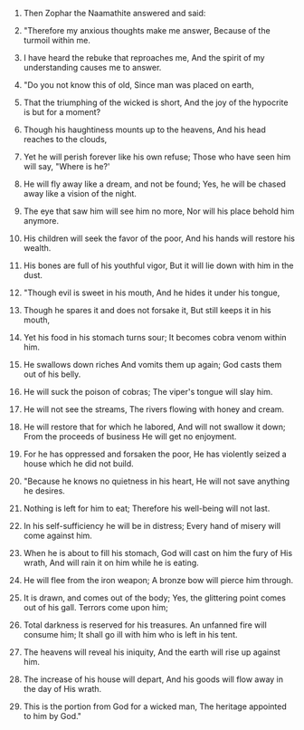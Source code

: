 
1. Then Zophar the Naamathite answered and said:

2. "Therefore my anxious thoughts make me answer, Because of the turmoil within me.

3. I have heard the rebuke that reproaches me, And the spirit of my understanding causes me to answer.

4. "Do you not know this of old, Since man was placed on earth,

5. That the triumphing of the wicked is short, And the joy of the hypocrite is but for a moment?

6. Though his haughtiness mounts up to the heavens, And his head reaches to the clouds,

7. Yet he will perish forever like his own refuse; Those who have seen him will say, "Where is he?'

8. He will fly away like a dream, and not be found; Yes, he will be chased away like a vision of the night.

9. The eye that saw him will see him no more, Nor will his place behold him anymore.

10. His children will seek the favor of the poor, And his hands will restore his wealth.

11. His bones are full of his youthful vigor, But it will lie down with him in the dust.

12. "Though evil is sweet in his mouth, And he hides it under his tongue,

13. Though he spares it and does not forsake it, But still keeps it in his mouth,

14. Yet his food in his stomach turns sour; It becomes cobra venom within him.

15. He swallows down riches And vomits them up again; God casts them out of his belly.

16. He will suck the poison of cobras; The viper's tongue will slay him.

17. He will not see the streams, The rivers flowing with honey and cream.

18. He will restore that for which he labored, And will not swallow it down; From the proceeds of business He will get no enjoyment.

19. For he has oppressed and forsaken the poor, He has violently seized a house which he did not build.

20. "Because he knows no quietness in his heart, He will not save anything he desires.

21. Nothing is left for him to eat; Therefore his well-being will not last.

22. In his self-sufficiency he will be in distress; Every hand of misery will come against him.

23. When he is about to fill his stomach, God will cast on him the fury of His wrath, And will rain it on him while he is eating.

24. He will flee from the iron weapon; A bronze bow will pierce him through.

25. It is drawn, and comes out of the body; Yes, the glittering point comes out of his gall. Terrors come upon him;

26. Total darkness is reserved for his treasures. An unfanned fire will consume him; It shall go ill with him who is left in his tent.

27. The heavens will reveal his iniquity, And the earth will rise up against him.

28. The increase of his house will depart, And his goods will flow away in the day of His wrath.

29. This is the portion from God for a wicked man, The heritage appointed to him by God."


